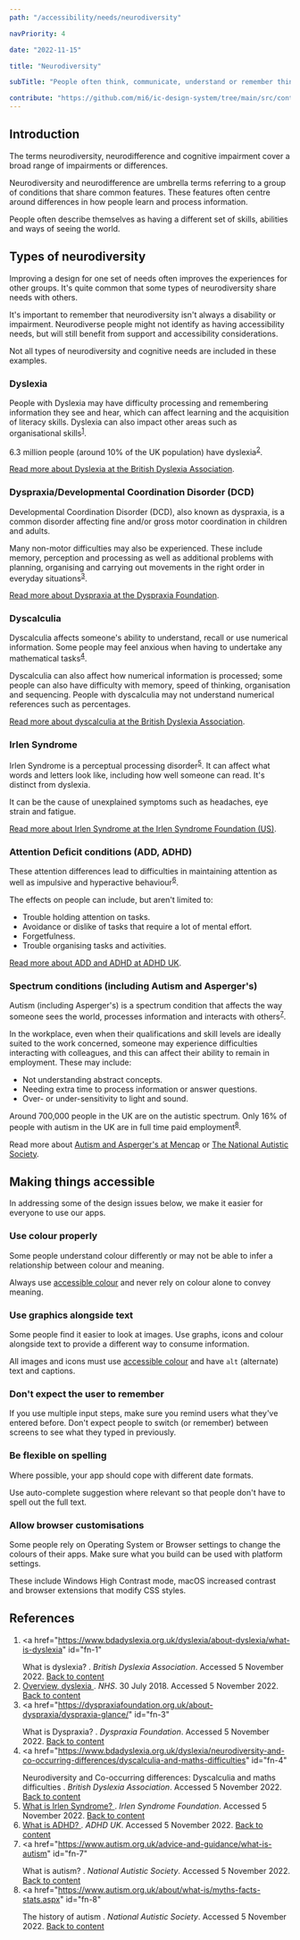 ```yaml
---
path: "/accessibility/needs/neurodiversity"

navPriority: 4

date: "2022-11-15"

title: "Neurodiversity"

subTitle: "People often think, communicate, understand or remember things in ways we might not consider."

contribute: "https://github.com/mi6/ic-design-system/tree/main/src/content/structured/accessibility/needs/neurodiversity.mdx"
---
```


## Introduction

The terms neurodiversity, neurodifference and cognitive impairment cover a broad range of impairments or differences.

Neurodiversity and neurodifference are umbrella terms referring to a group of conditions that share common features. These features often centre around differences in how people learn and process information.

People often describe themselves as having a different set of skills, abilities and ways of seeing the world.

## Types of neurodiversity

Improving a design for one set of needs often improves the experiences for other groups. It's quite common that some types of neurodiversity share needs with others.

It's important to remember that neurodiversity isn't always a disability or impairment. Neurodiverse people might not identify as having accessibility needs, but will still benefit from support and accessibility considerations.

Not all types of neurodiversity and cognitive needs are included in these examples.

### Dyslexia

People with Dyslexia may have difficulty processing and remembering information they see and hear, which can affect learning and the acquisition of literacy skills. Dyslexia can also impact other areas such as organisational skills<sup id="ref-1"><a href="#fn-1">1</a></sup>.

6.3 million people (around 10% of the UK population) have dyslexia<sup id="ref-2"><a href="#fn-2">2</a></sup>.

[Read more about Dyslexia at the British Dyslexia Association](https://www.bdadyslexia.org.uk/dyslexia/about-dyslexia/what-is-dyslexia).

### Dyspraxia/Developmental Coordination Disorder (DCD)

Developmental Coordination Disorder (DCD), also known as dyspraxia, is a common disorder affecting fine and/or gross motor coordination in children and adults.

Many non-motor difficulties may also be experienced. These include memory, perception and processing as well as additional problems with planning, organising and carrying out movements in the right order in everyday situations<sup id="ref-3"><a href="#fn-3">3</a></sup>.

[Read more about Dyspraxia at the Dyspraxia Foundation](https://dyspraxiafoundation.org.uk/about-dyspraxia/dyspraxia-glance/).

### Dyscalculia

Dyscalculia affects someone's ability to understand, recall or use numerical information. Some people may feel anxious when having to undertake any mathematical tasks<sup id="ref-4"><a href="#fn-4">4</a></sup>.

Dyscalculia can also affect how numerical information is processed; some people can also have difficulty with memory, speed of thinking, organisation and sequencing. People with dyscalculia may not understand numerical references such as percentages.

[Read more about dyscalculia at the British Dyslexia Association](https://www.bdadyslexia.org.uk/dyslexia/neurodiversity-and-co-occurring-differences/dyscalculia-and-maths-difficulties).

### Irlen Syndrome

Irlen Syndrome is a perceptual processing disorder<sup id="ref-5"><a href="#fn-5">5</a></sup>. It can affect what words and letters look like, including how well someone can read. It's distinct from dyslexia.

It can be the cause of unexplained symptoms such as headaches, eye strain and fatigue.

[Read more about Irlen Syndrome at the Irlen Syndrome Foundation (US)](https://www.irlensyndrome.org/what-is-irlen-syndrome/).

### Attention Deficit conditions (ADD, ADHD)

These attention differences lead to difficulties in maintaining attention as well as impulsive and hyperactive behaviour<sup id="ref-6"><a href="#fn-6">6</a></sup>.

The effects on people can include, but aren't limited to:

- Trouble holding attention on tasks.
- Avoidance or dislike of tasks that require a lot of mental effort.
- Forgetfulness.
- Trouble organising tasks and activities.

[Read more about ADD and ADHD at ADHD UK](https://adhduk.co.uk/about-adhd/).

### Spectrum conditions (including Autism and Asperger's)

Autism (including Asperger's) is a spectrum condition that affects the way someone sees the world, processes information and interacts with others<sup id="ref-7"><a href="#fn-7">7</a></sup>.

In the workplace, even when their qualifications and skill levels are ideally suited to the work concerned, someone may experience difficulties interacting with colleagues, and this can affect their ability to remain in employment. These may include:

- Not understanding abstract concepts.
- Needing extra time to process information or answer questions.
- Over- or under-sensitivity to light and sound.

Around 700,000 people in the UK are on the autistic spectrum. Only 16% of people with autism in the UK are in full time paid employment<sup id="ref-8"><a href="#fn-8">8</a></sup>.

Read more about [Autism and Asperger's at Mencap](https://www.mencap.org.uk/learning-disability-explained/conditions-linked-learning-disability/autism-and-aspergers-syndrome) or [The National Autistic Society](https://www.autism.org.uk/advice-and-guidance/what-is-autism).

## Making things accessible

In addressing some of the design issues below, we make it easier for everyone to use our apps.

### Use colour properly

Some people understand colour differently or may not be able to infer a relationship between colour and meaning.

Always use [accessible colour](/styles/colour) and never rely on colour alone to convey meaning.

### Use graphics alongside text

Some people find it easier to look at images. Use graphs, icons and colour alongside text to provide a different way to consume information.

All images and icons must use [accessible colour](/styles/colour) and have `alt` (alternate) text and captions.

### Don't expect the user to remember

If you use multiple input steps, make sure you remind users what they've entered before. Don't expect people to switch (or remember) between screens to see what they typed in previously.

### Be flexible on spelling

Where possible, your app should cope with different date formats.

Use auto-complete suggestion where relevant so that people don't have to spell out the full text.

### Allow browser customisations

Some people rely on Operating System or Browser settings to change the colours of their apps. Make sure what you build can be used with platform settings.

These include Windows High Contrast mode, macOS increased contrast and browser extensions that modify CSS styles.

## References

1. <a
     href="https://www.bdadyslexia.org.uk/dyslexia/about-dyslexia/what-is-dyslexia"
     id="fn-1"
   >
     What is dyslexia?
   </a>
   .<i> British Dyslexia Association</i>. Accessed 5 November 2022. <a href="#ref-1">
     Back to content
   </a>
2. <a href="https://www.nhs.uk/conditions/dyslexia" id="fn-2">
     Overview, dyslexia
   </a>
   .<i> NHS</i>. 30 July 2018. Accessed 5 November 2022. <a href="#ref-2">
     Back to content
   </a>
3. <a
     href="https://dyspraxiafoundation.org.uk/about-dyspraxia/dyspraxia-glance/"
     id="fn-3"
   >
     What is Dyspraxia?
   </a>
   .<i> Dyspraxia Foundation</i>. Accessed 5 November 2022. <a href="#ref-3">
     Back to content
   </a>
4. <a
     href="https://www.bdadyslexia.org.uk/dyslexia/neurodiversity-and-co-occurring-differences/dyscalculia-and-maths-difficulties"
     id="fn-4"
   >
     Neurodiversity and Co-occurring differences: Dyscalculia and maths
     difficulties
   </a>
   .<i> British Dyslexia Association</i>. Accessed 5 November 2022. <a href="#ref-4">
     Back to content
   </a>
5. <a href="https://www.irlensyndrome.org/what-is-irlen-syndrome" id="fn-5">
     What is Irlen Syndrome?
   </a>
   .<i> Irlen Syndrome Foundation</i>. Accessed 5 November 2022. <a href="#ref-5">
     Back to content
   </a>
6. <a href="https://adhduk.co.uk/about-adhd" id="fn-6">
     What is ADHD?
   </a>
   .<i> ADHD UK</i>. Accessed 5 November 2022. <a href="#ref-6">
     Back to content
   </a>
7. <a
     href="https://www.autism.org.uk/advice-and-guidance/what-is-autism"
     id="fn-7"
   >
     What is autism?
   </a>
   .<i> National Autistic Society</i>. Accessed 5 November 2022. <a href="#ref-7">
     Back to content
   </a>
8. <a
     href="https://www.autism.org.uk/about/what-is/myths-facts-stats.aspx"
     id="fn-8"
   >
     The history of autism
   </a>
   .<i> National Autistic Society</i>. Accessed 5 November 2022. <a href="#ref-8">
     Back to content
   </a>
